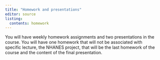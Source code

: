 ```yaml
---
title: "Homework and presentations"
editor: source
listing:
  contents: homework
---
```


You will have weekly homework assignments and two presentations in the course. You will have one homework that will not be associated with specific lecture, the NHANES project, that will be the last homework of the course and the content of the final presentation.

